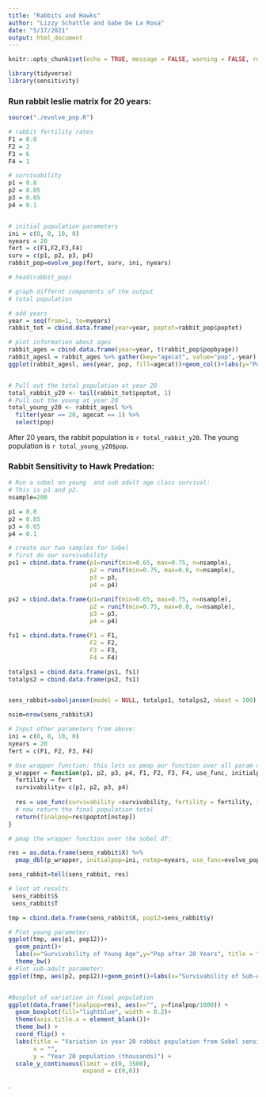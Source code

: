 ```yaml
---
title: "Rabbits and Hawks"
author: "Lizzy Schattle and Gabe De La Rosa"
date: "5/17/2021"
output: html_document
---
```


```r
knitr::opts_chunk$set(echo = TRUE, message = FALSE, warning = FALSE, result = FALSE)
```

```r
library(tidyverse)
library(sensitivity)
```


### Run rabbit leslie matrix for 20 years:
```r
source("./evolve_pop.R")

# rabbit fertility rates
F1 = 0.0
F2 = 2
F3 = 6
F4 = 1

# survivability 
p1 = 0.8
p2 = 0.85
p3 = 0.65
p4 = 0.1


# initial population parameters
ini = c(0, 0, 10, 0)
nyears = 20
fert = c(F1,F2,F3,F4)
surv = c(p1, p2, p3, p4)
rabbit_pop=evolve_pop(fert, surv, ini, nyears)

# head(rabbit_pop)

# graph differnt components of the output
# total population

# add years 
year = seq(from=1, to=nyears)
rabbit_tot = cbind.data.frame(year=year, poptot=rabbit_pop$poptot)

# plot information about ages
rabbit_ages = cbind.data.frame(year=year, t(rabbit_pop$popbyage))
rabbit_agesl = rabbit_ages %>% gather(key="agecat", value="pop",-year)
ggplot(rabbit_agesl, aes(year, pop, fill=agecat))+geom_col()+labs(y="Population", fill="Age Group")


# Pull out the total population at year 20
total_rabbit_y20 <- tail(rabbit_tot$poptot, 1)
# Pull out the young at year 20
total_young_y20 <- rabbit_agesl %>% 
  filter(year == 20, agecat == 1) %>% 
  select(pop)
```

After 20 years, the rabbit population is `r total_rabbit_y20`. The young population is `r total_young_y20$pop`.

### Rabbit Sensitivity to Hawk Predation:

```r
# Run a sobel on young  and sub adult age class survival:
# This is p1 and p2.
nsample=200

p1 = 0.8
p2 = 0.85
p3 = 0.65
p4 = 0.1

# create our two samples for Sobel
# first do our survivability
ps1 = cbind.data.frame(p1=runif(min=0.65, max=0.75, n=nsample), 
                       p2 = runif(min=0.75, max=0.8, n=nsample),
                       p3 = p3, 
                       p4 = p4)

ps2 = cbind.data.frame(p1=runif(min=0.65, max=0.75, n=nsample), 
                       p2 = runif(min=0.75, max=0.8, n=nsample),
                       p3 = p3, 
                       p4 = p4)

fs1 = cbind.data.frame(F1 = F1,
                       F2 = F2,
                       F3 = F3,
                       F4 = F4)

totalps1 = cbind.data.frame(ps1, fs1)
totalps2 = cbind.data.frame(ps2, fs1)


sens_rabbit=soboljansen(model = NULL, totalps1, totalps2, nboot = 100)

nsim=nrow(sens_rabbit$X)

# Input other parameters from above:
ini = c(0, 0, 10, 0)
nyears = 20
fert = c(F1, F2, F3, F4)

# Use wrapper function: this lets us pmap our function over all param combos
p_wrapper = function(p1, p2, p3, p4, F1, F2, F3, F4, use_func, initialpop, nstep){
  fertility = fert
  survivability= c(p1, p2, p3, p4)
  
  res = use_func(survivability =survivability, fertility = fertility, initialpop=initialpop, nstep=nstep)
  # now return the final population total
  return(finalpop=res$poptot[nstep])
}

# pmap the wrapper function over the sobel df:

res = as.data.frame(sens_rabbit$X) %>% 
  pmap_dbl(p_wrapper, initialpop=ini, nstep=nyears, use_func=evolve_pop)

sens_rabbit=tell(sens_rabbit, res)

# loot at results
 sens_rabbit$S
 sens_rabbit$T
```


```r
tmp = cbind.data.frame(sens_rabbit$X, pop12=sens_rabbit$y)

# Plot young parameter:
ggplot(tmp, aes(p1, pop12))+
  geom_point()+
  labs(x="Survivability of Young Age",y="Pop after 20 Years", title = "Rabbit population sensitivity to young age survival") +
  theme_bw()
# Plot sub-adult parameter:
ggplot(tmp, aes(p2, pop12))+geom_point()+labs(x="Survivability of Sub-Adult",y="Pop after 20 Years",title = "Rabbit population sensitivity to sub-adult survival") + theme_bw()


#Boxplot of variation in final population
ggplot(data.frame(finalpop=res), aes(x="", y=finalpop/1000)) +
  geom_boxplot(fill="lightblue", width = 0.2)+
  theme(axis.title.x = element_blank())+
  theme_bw() +
  coord_flip() +
  labs(title = "Variation in year 20 rabbit population from Sobel sensitivity analysis",
       x = "",
       y = "Year 20 population (thousands)") +
  scale_y_continuous(limit = c(0, 3500),
                     expand = c(0,0))

```

.